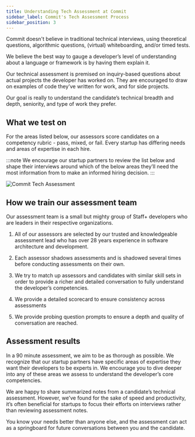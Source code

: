 ```yaml
---
title: Understanding Tech Assessment at Commit
sidebar_label: Commit's Tech Assessment Process
sidebar_position: 3
---
```


Commit doesn't believe in traditional technical interviews, using theoretical questions, algorithmic questions, (virtual) whiteboarding, and/or timed tests.

We believe the best way to gauge a developer’s level of understanding about a language or framework is by having them explain it.

Our technical assessment is premised on inquiry-based questions about actual projects the developer has worked on. They are encouraged to draw on examples of code they’ve written for work, and for side projects.

Our goal is really to understand the candidate’s technical breadth and depth, seniority, and type of work they prefer.

## What we test on

For the areas listed below, our assessors score candidates on a competency rubric - pass, mixed, or fail.
Every startup has differing needs and areas of expertise in each hire.

:::note
We encourage our startup partners to review the list below and shape their interviews around which of the below areas they’ll need the most information from to make an informed hiring decision.
:::

![Commit Tech Assessment](./SPTechAssessment.png)

## How we train our assessment team

Our assessment team is a small but mighty group of Staff+ developers who are leaders in their respective organizations.

1.  All of our assessors are selected by our trusted and knowledgeable assessment lead who has over 28 years experience in software architecture and development.
    
2.  Each assessor shadows assessments and is shadowed several times before conducting assessments on their own.
    
3.  We try to match up assessors and candidates with similar skill sets in order to provide a richer and detailed conversation to fully understand the developer’s competencies.
    
4.  We provide a detailed scorecard to ensure consistency across assessments
    
5.  We provide probing question prompts to ensure a depth and quality of conversation are reached.
    

## Assessment results

In a 90 minute assessment, we aim to be as thorough as possible. We recognize that our startup partners have specific areas of expertise they want their developers to be experts in. We encourage you to dive deeper into any of these areas we assess to understand the developer’s core competencies.

We are happy to share summarized notes from a candidate’s technical assessment. However, we’ve found for the sake of speed and productivity, it’s often beneficial for startups to focus their efforts on interviews rather than reviewing assessment notes.

You know your needs better than anyone else, and the assessment can act as a springboard for future conversations between you and the candidate.
